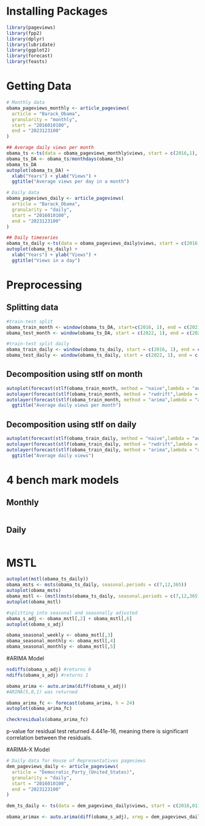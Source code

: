 # Installing Packages
```r
library(pageviews)
library(fpp2)
library(dplyr)
library(lubridate)
library(ggplot2)
library(forecast)
library(feasts)
```

# Getting Data
```r
# Monthly data
obama_pageviews_monthly <- article_pageviews(
  article = "Barack_Obama",
  granularity = "monthly",
  start = "2016010100",
  end = "2023123100"
)

## Average daily views per month
obama_ts <-ts(data = obama_pageviews_monthly$views, start = c(2016,1), frequency = 12)
obama_ts_DA <- obama_ts/monthdays(obama_ts)
obama_ts_DA
autoplot(obama_ts_DA) +
  xlab("Years") + ylab("Views") +
  ggtitle("Average views per day in a month")

# Daily data
obama_pageviews_daily <- article_pageviews(
  article = "Barack_Obama",
  granularity = "daily",
  start = "2016010100",
  end = "2023123100"
)

## Daily timeseries
obama_ts_daily <-ts(data = obama_pageviews_daily$views, start = c(2016,01), frequency = 365)
autoplot(obama_ts_daily) +
  xlab("Years") + ylab("Views") +
  ggtitle("Views in a day")
```

# Preprocessing
## Splitting data
```r
#train-test split
obama_train_month <- window(obama_ts_DA, start=c(2016, 1), end = c(2021, 12))
obama_test_month <- window(obama_ts_DA, start = c(2022, 1), end = c(2023, 12))

#train-test split daily
obama_train_daily <- window(obama_ts_daily, start = c(2016, 1), end = c(2021, 12))
obama_test_daily <- window(obama_ts_daily, start = c(2022, 1), end = c(2023, 12))
```
## Decomposition using stlf on month
```r
autoplot(forecast(stlf(obama_train_month, method = "naive",lambda = "auto")), series = "Naive", PI = FALSE) +
autolayer(forecast(stlf(obama_train_month, method = "rwdrift",lambda = "auto")), series = "Drift", PI = FALSE) +
autolayer(forecast(stlf(obama_train_month, method = "arima",lambda = "auto")), series = "ARIMA", PI = FALSE) +
  ggtitle("Average daily views per month")
```
## Decomposition using stlf on daily
```r
autoplot(forecast(stlf(obama_train_daily, method = "naive",lambda = "auto")), series = "Naive", PI = FALSE) +
autolayer(forecast(stlf(obama_train_daily, method = "rwdrift",lambda = "auto")), series = "Drift", PI = FALSE) +
autolayer(forecast(stlf(obama_train_daily, method = "arima",lambda = "auto")), series = "ARIMA", PI = FALSE) +
  ggtitle("Average daily views")
```

# 4 bench mark models
## Monthly
```r

```
## Daily
```r

```

# MSTL
```r
autoplot(mstl(obama_ts_daily))
obama_msts <- msts(obama_ts_daily, seasonal.periods = c(7,12,365))
autoplot(obama_msts)
obama_mstl <- (mstl(msts(obama_ts_daily, seasonal.periods = c(7,12,365))))
autoplot(obama_mstl)

#splitting into seasonal and seasonally adjusted
obama_s_adj <- obama_mstl[,2] + obama_mstl[,6]
autoplot(obama_s_adj)

obama_seasonal_weekly <- obama_mstl[,3]
obama_seasonal_monthly <- obama_mstl[,4]
obama_seasonal_monthly <- obama_mstl[,5]
```



#ARIMA Model
```r
nsdiffs(obama_s_adj) #returns 0
ndiffs(obama_s_adj) #returns 1

obama_arima <- auto.arima(diff(obama_s_adj))
#ARIMA(5,0,1) was returned

obama_arima_fc <- forecast(obama_arima, h = 24)
autoplot(obama_arima_fc)

checkresiduals(obama_arima_fc)
```
p-value for residual test returned 4.441e-16, meaning there is significant correlation between the residuals.


#ARIMA-X Model
```r
# Daily data for House of Representatives pageviews
dem_pageviews_daily <- article_pageviews(
  article = "Democratic_Party_(United_States)",
  granularity = "daily",
  start = "2016010100",
  end = "2023123100"
)

dem_ts_daily <- ts(data = dem_pageviews_daily$views, start = c(2016,01), frequency = 365)

obama_arimax <- auto.arima(diff(obama_s_adj), xreg = dem_pageviews_daily)

```





